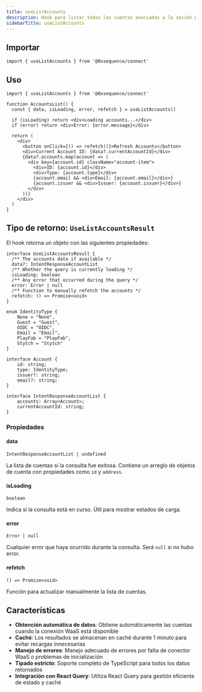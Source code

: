```yaml
---
title: useListAccounts
description: Hook para listar todas las cuentas asociadas a la sesión WaaS actual
sidebarTitle: useListAccounts
---
```


## Importar

```tsx
import { useListAccounts } from '@0xsequence/connect'
```

## Uso

```tsx
import { useListAccounts } from '@0xsequence/connect'

function AccountsList() {
  const { data, isLoading, error, refetch } = useListAccounts()

  if (isLoading) return <div>Loading accounts...</div>
  if (error) return <div>Error: {error.message}</div>

  return (
    <div>
      <button onClick={() => refetch()}>Refresh Accounts</button>
      <div>Current Account ID: {data?.currentAccountId}</div>
      {data?.accounts.map(account => (
        <div key={account.id} className="account-item">
          <div>ID: {account.id}</div>
          <div>Type: {account.type}</div>
          {account.email && <div>Email: {account.email}</div>}
          {account.issuer && <div>Issuer: {account.issuer}</div>}
        </div>
      ))}
    </div>
  )
}
```

## Tipo de retorno: `UseListAccountsResult`
El hook retorna un objeto con las siguientes propiedades:

```tsx
interface UseListAccountsResult {
  /** The accounts data if available */
  data?: IntentResponseAccountList
  /** Whether the query is currently loading */
  isLoading: boolean
  /** Any error that occurred during the query */
  error: Error | null
  /** Function to manually refetch the accounts */
  refetch: () => Promise<void>
}

enum IdentityType {
    None = "None",
    Guest = "Guest",
    OIDC = "OIDC",
    Email = "Email",
    PlayFab = "PlayFab",
    Stytch = "Stytch"
}

interface Account {
    id: string;
    type: IdentityType;
    issuer?: string;
    email?: string;
}

interface IntentResponseAccountList {
    accounts: Array<Account>;
    currentAccountId: string;
}
```

### Propiedades

#### data
`IntentResponseAccountList | undefined`

La lista de cuentas si la consulta fue exitosa. Contiene un arreglo de objetos de cuenta con propiedades como `id` y `address`.

#### isLoading
`boolean`

Indica si la consulta está en curso. Útil para mostrar estados de carga.

#### error
`Error | null`

Cualquier error que haya ocurrido durante la consulta. Será `null` si no hubo error.

#### refetch
`() => Promise<void>`

Función para actualizar manualmente la lista de cuentas.

## Características

- **Obtención automática de datos**: Obtiene automáticamente las cuentas cuando la conexión WaaS está disponible
- **Caché**: Los resultados se almacenan en caché durante 1 minuto para evitar recargas innecesarias
- **Manejo de errores**: Manejo adecuado de errores por falta de conector WaaS o problemas de inicialización
- **Tipado estricto**: Soporte completo de TypeScript para todos los datos retornados
- **Integración con React Query**: Utiliza React Query para gestión eficiente de estado y caché